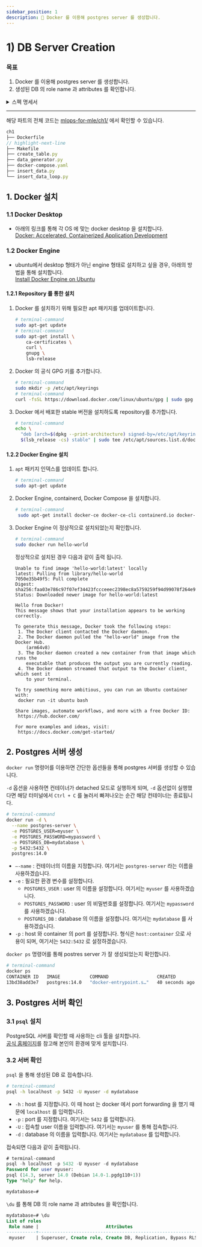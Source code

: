 ```yaml
---
sidebar_position: 1
description: 📌 Docker 를 이용해 postgres server 를 생성합니다.
---
```


# 1) DB Server Creation


### 목표

1. Docker 를 이용해 postgres server 를 생성합니다.
2. 생성된 DB 의 role name 과 attributes 를 확인합니다.

<details>
<summary>스펙 명세서</summary>
<CodeDescription>

### 스펙 명세서

1. Docker 를 설치합니다.
2. Postgres 서버를 생성합니다.
    - `POSTGRES_USER` : `myuser`
    - `POSTGRES_PASSWORD` : `mypassword`
    - `POSTGRES_DB` : `mydatabase`
    - Port Forwarding : `5432:5432`
3. 생성된 postgres 서버를 확인합니다.
    - `psql` 로 DB 에 접근하여 role name 과 attributes 확인


</CodeDescription>
</details>

---

<BrowserWindow url="https://github.com/mlops-for-mle/mlops-for-mle/tree/main/ch1">

해당 파트의 전체 코드는 [mlops-for-mle/ch1/](https://github.com/mlops-for-mle/mlops-for-mle/tree/main/ch1) 에서 확인할 수 있습니다.

```js
ch1
├── Dockerfile
// highlight-next-line
├── Makefile
├── create_table.py
├── data_generator.py
├── docker-compose.yaml
├── insert_data.py
└── insert_data_loop.py
```

</BrowserWindow>

## 1. Docker 설치
### 1.1 Docker Desktop
- 아래의 링크를 통해 각 OS 에 맞는 docker desktop 을 설치합니다.  
    [Docker: Accelerated, Containerized Application Development](https://www.docker.com/)

### 1.2 Docker Engine
- ubuntu에서 desktop 형태가 아닌 engine 형태로 설치하고 싶을 경우, 아래의 방법을 통해 설치합니다.  
    [Install Docker Engine on Ubuntu](https://docs.docker.com/engine/install/ubuntu/)

#### 1.2.1 Repository 를 통한 설치

1. Docker 를 설치하기 위해 필요한 apt 패키지를 업데이트합니다.
    
    ```bash
    # terminal-command
    sudo apt-get update
    # terminal-command
    sudo apt-get install \
        ca-certificates \
        curl \
        gnupg \
        lsb-release
    ```
    
2. Docker 의 공식 GPG 키를 추가합니다.
    
    ```bash
    # terminal-command
    sudo mkdir -p /etc/apt/keyrings
    # terminal-command
    curl -fsSL https://download.docker.com/linux/ubuntu/gpg | sudo gpg --dearmor -o /etc/apt/keyrings/docker.gpg`
    ```
    
3. Docker 에서 배포한 stable 버전을 설치하도록 repository를 추가합니다.
    
    ```bash
    # terminal-command
    echo \
      "deb [arch=$(dpkg --print-architecture) signed-by=/etc/apt/keyrings/docker.gpg] https://download.docker.com/linux/ubuntu \
      $(lsb_release -cs) stable" | sudo tee /etc/apt/sources.list.d/docker.list > /dev/null
    ```
    

#### 1.2.2 Docker Engine 설치

1. `apt` 패키지 인덱스를 업데이트 합니다.
    
    ```bash
    # terminal-command
    sudo apt-get update
    ```
    
2. Docker Engine, containerd, Docker Compose 을 설치합니다.
    
    ```bash
    # terminal-command
     sudo apt-get install docker-ce docker-ce-cli containerd.io docker-compose-plugin
    ```
    
3. Docker Engine 이 정상적으로 설치되었는지 확인합니다.
    
    ```bash
    # terminal-command
    sudo docker run hello-world
    ```
    
    정상적으로 설치된 경우 다음과 같이 출력 됩니다.
    
    ```
    Unable to find image 'hello-world:latest' locally
    latest: Pulling from library/hello-world
    7050e35b49f5: Pull complete
    Digest: sha256:faa03e786c97f07ef34423fccceeec2398ec8a5759259f94d99078f264e9d7af
    Status: Downloaded newer image for hello-world:latest
    
    Hello from Docker!
    This message shows that your installation appears to be working correctly.
    
    To generate this message, Docker took the following steps:
     1. The Docker client contacted the Docker daemon.
     2. The Docker daemon pulled the "hello-world" image from the Docker Hub.
        (arm64v8)
     3. The Docker daemon created a new container from that image which runs the
        executable that produces the output you are currently reading.
     4. The Docker daemon streamed that output to the Docker client, which sent it
        to your terminal.
    
    To try something more ambitious, you can run an Ubuntu container with:
     docker run -it ubuntu bash
    
    Share images, automate workflows, and more with a free Docker ID:
     https://hub.docker.com/
    
    For more examples and ideas, visit:
     https://docs.docker.com/get-started/
    ```
    

## 2. Postgres 서버 생성

`docker run` 명령어를 이용하면 간단한 옵션들을 통해 postgres 서버를 생성할 수 있습니다.

`-d` 옵션을 사용하면 컨테이너가 detached 모드로 실행하게 되며, `-d` 옵션없이 실행했다면 해당 터미널에서 `Ctrl + C` 를 눌러서 빠져나오는 순간 해당 컨테이너는 종료됩니다.

<CodeDescription>

```bash
# terminal-command
docker run -d \
  --name postgres-server \
  -e POSTGRES_USER=myuser \
  -e POSTGRES_PASSWORD=mypassword \
  -e POSTGRES_DB=mydatabase \
  -p 5432:5432 \
  postgres:14.0
```

- `—-name` : 컨테이너의 이름을 지정합니다. 여기서는 `postgres-server` 라는 이름을 사용하겠습니다.
- `-e` : 필요한 환경 변수를 설정합니다.
    - `POSTGRES_USER` : user 의 이름을 설정합니다. 여기서는 `myuser` 를 사용하겠습니다.
    - `POSTGRES_PASSWORD` : user 의 비밀번호를 설정합니다. 여기서는 `mypassword` 를 사용하겠습니다.
    - `POSTGRES_DB` : database 의 이름을 설정합니다. 여기서는 `mydatabase` 를 사용하겠습니다.
- `-p` : host 와 container 의 port 를 설정합니다. 형식은 `host:container` 으로 사용이 되며, 여기서는 `5432:5432` 로 설정하겠습니다.

</CodeDescription>

`docker ps` 명령어를 통해 postres server 가 잘 생성되었는지 확인합니다.

```bash
# terminal-command
docker ps
CONTAINER ID   IMAGE           COMMAND                  CREATED          STATUS          PORTS                    NAMES
13bd38add3e7   postgres:14.0   "docker-entrypoint.s…"   40 seconds ago   Up 39 seconds   0.0.0.0:5432->5432/tcp   postres-server
```

## 3. Postgres 서버 확인

### 3.1 `psql` 설치

PostgreSQL 서버를 확인할 때 사용하는 cli 툴을 설치합니다.  
[공식 홈페이지](https://www.postgresql.org/download/)를 참고해 본인의 환경에 맞게 설치합니다.

### 3.2 서버 확인

`psql` 을 통해 생성된 DB 로 접속합니다.

<CodeDescription>

```bash
# terminal-command
psql -h localhost -p 5432 -U myuser -d mydatabase
```
- `-h` : host 를 지정합니다. 이 때 host 는 docker 에서 port forwarding 을 했기 때문에 `localhost` 를 입력합니다.
- `-p` : port 를 지정합니다. 여기서는 `5432` 를 입력합니다.
- `-U` : 접속할 user 이름을 입력합니다. 여기서는 `myuser` 를 통해 접속합니다.
- `-d` : database 의 이름을 입력합니다. 여기서는 `mydatabase` 를 입력합니다.

</CodeDescription>

접속되면 다음과 같이 출력됩니다.

```sql
# terminal-command
psql -h localhost -p 5432 -U myuser -d mydatabase
Password for user myuser: 
psql (14.3, server 14.0 (Debian 14.0-1.pgdg110+1))
Type "help" for help.

mydatabase=#
```

`\du` 를 통해 DB 의 role name 과 attributes 을 확인합니다.

```sql
mydatabase=# \du
List of roles
 Role name |                         Attributes                         | Member of 
-----------+------------------------------------------------------------+-----------
 myuser    | Superuser, Create role, Create DB, Replication, Bypass RLS | {}
```
